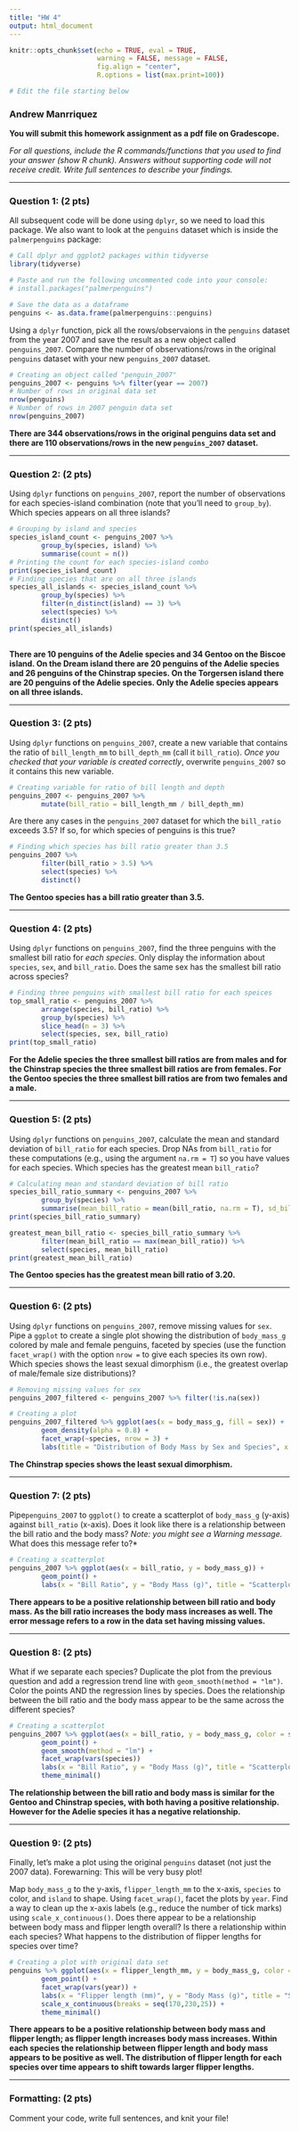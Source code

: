 ```yaml
---
title: "HW 4"
output: html_document
---
```


```r
knitr::opts_chunk$set(echo = TRUE, eval = TRUE,  
                      warning = FALSE, message = FALSE, 
                      fig.align = "center",
                      R.options = list(max.print=100))

# Edit the file starting below
```

### Andrew Manrriquez

**You will submit this homework assignment as a pdf file on Gradescope.**

*For all questions, include the R commands/functions that you used to find your answer (show R chunk). Answers without supporting code will not receive credit. Write full sentences to describe your findings.*

------------------------------------------------------------------------

### Question 1: (2 pts)

All subsequent code will be done using `dplyr`, so we need to load this package. We also want to look at the `penguins` dataset which is inside the `palmerpenguins` package:

```r
# Call dplyr and ggplot2 packages within tidyverse
library(tidyverse)

# Paste and run the following uncommented code into your console: 
# install.packages("palmerpenguins")

# Save the data as a dataframe
penguins <- as.data.frame(palmerpenguins::penguins)
```

Using a `dplyr` function, pick all the rows/observaions in the `penguins` dataset from the year 2007 and save the result as a new object called `penguins_2007`. Compare the number of observations/rows in the original `penguins` dataset with your new `penguins_2007` dataset.

```r
# Creating an object called "penguin_2007"
penguins_2007 <- penguins %>% filter(year == 2007)
# Number of rows in original data set
nrow(penguins)
# Number of rows in 2007 penguin data set
nrow(penguins_2007)
```

**There are 344 observations/rows in the original penguins data set and there are 110 observations/rows in the new `penguins_2007` dataset.**

------------------------------------------------------------------------

### Question 2: (2 pts)

Using `dplyr` functions on `penguins_2007`, report the number of observations for each species-island combination (note that you'll need to `group_by`). Which species appears on all three islands? 

```r
# Grouping by island and species
species_island_count <- penguins_2007 %>%
        group_by(species, island) %>% 
        summarise(count = n())
# Printing the count for each species-island combo
print(species_island_count)
# Finding species that are on all three islands
species_all_islands <- species_island_count %>% 
        group_by(species) %>% 
        filter(n_distinct(island) == 3) %>% 
        select(species) %>% 
        distinct()
print(species_all_islands)
        

```

**There are 10 penguins of the Adelie species and 34 Gentoo on the Biscoe island. On the Dream island there are 20 penguins of the Adelie species and 26 penguins of the Chinstrap species. On the Torgersen island there are 20 penguins of the Adelie species. Only the Adelie species appears on all three islands.**

------------------------------------------------------------------------

### Question 3: (2 pts)

Using `dplyr` functions on `penguins_2007`, create a new variable that contains the ratio of `bill_length_mm` to `bill_depth_mm` (call it `bill_ratio`). *Once you checked that your variable is created correctly*, overwrite `penguins_2007` so it contains this new variable.

```r
# Creating variable for ratio of bill length and depth
penguins_2007 <- penguins_2007 %>%
        mutate(bill_ratio = bill_length_mm / bill_depth_mm)
```

Are there any cases in the `penguins_2007` dataset for which the `bill_ratio` exceeds 3.5? If so, for which species of penguins is this true?

```r
# Finding which species has bill ratio greater than 3.5 
penguins_2007 %>% 
        filter(bill_ratio > 3.5) %>% 
        select(species) %>%
        distinct()
```

**The Gentoo species has a bill ratio greater than 3.5.**

------------------------------------------------------------------------

### Question 4: (2 pts)

Using `dplyr` functions on `penguins_2007`, find the three penguins with the smallest bill ratio for *each species*. Only display the information about `species`, `sex`, and `bill_ratio`. Does the same sex has the smallest bill ratio across species?

```r
# Finding three penguins with smallest bill ratio for each speices
top_small_ratio <- penguins_2007 %>%
        arrange(species, bill_ratio) %>%
        group_by(species) %>%
        slice_head(n = 3) %>%
        select(species, sex, bill_ratio)
print(top_small_ratio)

```

**For the Adelie species the three smallest bill ratios are from males and for the Chinstrap species the three smallest bill ratios are from females. For the Gentoo species the three smallest bill ratios are from two females and a male.**

------------------------------------------------------------------------

### Question 5: (2 pts)

Using `dplyr` functions on `penguins_2007`, calculate the mean and standard deviation of `bill_ratio` for each species. Drop NAs from `bill_ratio` for these computations (e.g., using the argument `na.rm = T`) so you have values for each species. Which species has the greatest mean `bill_ratio`?

```r
# Calculating mean and standard deviation of bill ratio
species_bill_ratio_summary <- penguins_2007 %>%
        group_by(species) %>%
        summarise(mean_bill_ratio = mean(bill_ratio, na.rm = T), sd_bill_ratio = sd(bill_ratio, na.rm = T))
print(species_bill_ratio_summary)

greatest_mean_bill_ratio <- species_bill_ratio_summary %>%
        filter(mean_bill_ratio == max(mean_bill_ratio)) %>%
        select(species, mean_bill_ratio)
print(greatest_mean_bill_ratio)

```

**The Gentoo species has the greatest mean bill ratio of 3.20.**

------------------------------------------------------------------------

### Question 6: (2 pts)

Using `dplyr` functions on `penguins_2007`, remove missing values for `sex`. Pipe a `ggplot` to create a single plot showing the distribution of `body_mass_g` colored by male and female penguins, faceted by species (use the function `facet_wrap()` with the option `nrow = ` to give each species its own row). Which species shows the least sexual dimorphism (i.e., the greatest overlap of male/female size distributions)?

```r
# Removing missing values for sex
penguins_2007_filtered <- penguins_2007 %>% filter(!is.na(sex))

# Creating a plot
penguins_2007_filtered %>% ggplot(aes(x = body_mass_g, fill = sex)) + 
        geom_density(alpha = 0.8) + 
        facet_wrap(~species, nrow = 3) + 
        labs(title = "Distribution of Body Mass by Sex and Species", x = "Body Mass (g)", y = "Density") + theme_minimal()

```

**The Chinstrap species shows the least sexual dimorphism.**

------------------------------------------------------------------------

### Question 7: (2 pts)

Pipe`penguins_2007` to `ggplot()` to create a scatterplot of `body_mass_g` (y-axis) against `bill_ratio` (x-axis). Does it look like there is a relationship between the bill ratio and the body mass? *Note: you might see a Warning message.* What does this message refer to?*

```r
# Creating a scatterplot
penguins_2007 %>% ggplot(aes(x = bill_ratio, y = body_mass_g)) + 
        geom_point() + 
        labs(x = "Bill Ratio", y = "Body Mass (g)", title = "Scatterplot of Body Mass vs Bill Ratio")

```

**There appears to be a positive relationship between bill ratio and body mass. As the bill ratio increases the body mass increases as well. The error message refers to a row in the data set having missing values.**

------------------------------------------------------------------------

### Question 8: (2 pts)

What if we separate each species? Duplicate the plot from the previous question and add a regression trend line with `geom_smooth(method = "lm")`. Color the points AND the regression lines by species. Does the relationship between the bill ratio and the body mass appear to be the same across the different species?

```r
# Creating a scatterplot
penguins_2007 %>% ggplot(aes(x = bill_ratio, y = body_mass_g, color = species)) + 
        geom_point() + 
        geom_smooth(method = "lm") + 
        facet_wrap(vars(species))
        labs(x = "Bill Ratio", y = "Body Mass (g)", title = "Scatterplot of Body Mass vs Bill Ratio") + 
        theme_minimal()
```

**The relationship between the bill ratio and body mass is similar for the Gentoo and Chinstrap species, with both having a positive relationship. However for the Adelie species it has a negative relationship.**

------------------------------------------------------------------------

### Question 9: (2 pts)

Finally, let's make a plot using the original `penguins` dataset (not just the 2007 data). Forewarning: This will be very busy plot!

Map `body_mass_g` to the y-axis, `flipper_length_mm` to the x-axis, `species` to color, and `island` to shape. Using `facet_wrap()`, facet the plots by `year`. Find a way to clean up the x-axis labels (e.g., reduce the number of tick marks) using `scale_x_continuous()`. Does there appear to be a relationship between body mass and flipper length overall? Is there a relationship within each species? What happens to the distribution of flipper lengths for species over time?

```r
# Creating a plot with original data set
penguins %>% ggplot(aes(x = flipper_length_mm, y = body_mass_g, color = species, shape = island)) + 
        geom_point() + 
        facet_wrap(vars(year)) + 
        labs(x = "Flipper length (mm)", y = "Body Mass (g)", title = "Scatterplot of Body Mass vs Flipper Length") + 
        scale_x_continuous(breaks = seq(170,230,25)) +
        theme_minimal()

```

**There appears to be a positive relationship between body mass and flipper length; as flipper length increases body mass increases. Within each species the relationship between flipper length and body mass appears to be positive as well. The distribution of flipper length for each species over time appears to shift towards larger flipper lengths.**

------------------------------------------------------------------------

### Formatting: (2 pts)

Comment your code, write full sentences, and knit your file!

